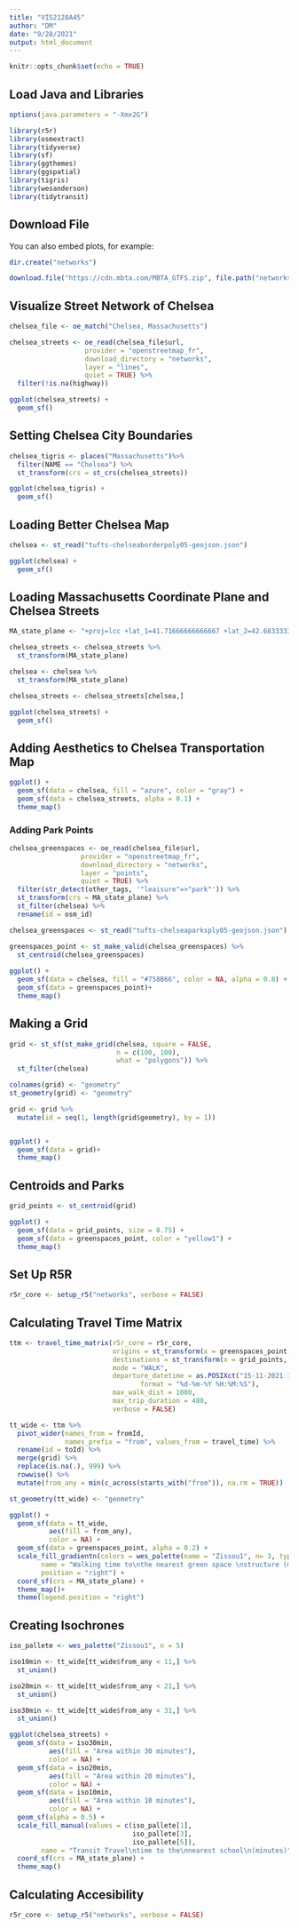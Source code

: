 ```yaml
---
title: "VIS2128A45"
author: "DM"
date: "9/28/2021"
output: html_document
---
```


```r
knitr::opts_chunk$set(echo = TRUE)
```

## Load Java and Libraries



```r
options(java.parameters = "-Xmx2G")

library(r5r)
library(osmextract)
library(tidyverse)
library(sf)
library(ggthemes)
library(ggspatial)
library(tigris)
library(wesanderson)
library(tidytransit)
```

## Download File

You can also embed plots, for example:

```r

dir.create("networks")

download.file("https://cdn.mbta.com/MBTA_GTFS.zip", file.path("networks","Bostongtfs.zip"), mode = "wb", quiet=TRUE)

```

## Visualize Street Network of Chelsea



```r
chelsea_file <- oe_match("Chelsea, Massachusetts")

chelsea_streets <- oe_read(chelsea_file$url, 
                   provider = "openstreetmap_fr", 
                   download_directory = "networks", 
                   layer = "lines", 
                   quiet = TRUE) %>%
  filter(!is.na(highway))

ggplot(chelsea_streets) + 
  geom_sf()
```

## Setting Chelsea City Boundaries



```r
chelsea_tigris <- places("Massachusetts")%>%
  filter(NAME == "Chelsea") %>%
  st_transform(crs = st_crs(chelsea_streets))

ggplot(chelsea_tigris) +
  geom_sf()
```

## Loading Better Chelsea Map



```r
chelsea <- st_read("tufts-chelseaborderpoly05-geojson.json")

ggplot(chelsea) +
  geom_sf()
```

## Loading Massachusetts Coordinate Plane and Chelsea Streets



```r
MA_state_plane <- "+proj=lcc +lat_1=41.71666666666667 +lat_2=42.68333333333333 +lat_0=41 +lon_0=-71.5 +x_0=200000 +y_0=750000 +ellps=GRS80 +units=m +no_defs"

chelsea_streets <- chelsea_streets %>%
  st_transform(MA_state_plane)

chelsea <- chelsea %>%
  st_transform(MA_state_plane)

chelsea_streets <- chelsea_streets[chelsea,]

ggplot(chelsea_streets) +
  geom_sf()
```

## Adding Aesthetics to Chelsea Transportation Map



```r
ggplot() +
  geom_sf(data = chelsea, fill = "azure", color = "gray") + 
  geom_sf(data = chelsea_streets, alpha = 0.1) +
  theme_map()
```

### Adding Park Points


```r
chelsea_greenspaces <- oe_read(chelsea_file$url,
                  provider = "openstreetmap_fr",
                  download_directory = "networks",
                  layer = "points",
                  quiet = TRUE) %>%
  filter(str_detect(other_tags, '"leaisure"=>"park"')) %>%
  st_transform(crs = MA_state_plane) %>%
  st_filter(chelsea) %>% 
  rename(id = osm_id)

chelsea_greenspaces <- st_read("tufts-chelseaparksply05-geojson.json")

greenspaces_point <- st_make_valid(chelsea_greenspaces) %>%
  st_centroid(chelsea_greenspaces)
  
ggplot() +
  geom_sf(data = chelsea, fill = "#758B66", color = NA, alpha = 0.8) + 
  geom_sf(data = greenspaces_point)+
  theme_map()
```

## Making a Grid



```r
grid <- st_sf(st_make_grid(chelsea, square = FALSE,
                           n = c(100, 100),
                           what = "polygons")) %>% 
  st_filter(chelsea)

colnames(grid) <- "geometry"
st_geometry(grid) <- "geometry"

grid <- grid %>% 
  mutate(id = seq(1, length(grid$geometry), by = 1))


ggplot() +
  geom_sf(data = grid)+
  theme_map()
```

## Centroids and Parks



```r
grid_points <- st_centroid(grid)

ggplot() +
  geom_sf(data = grid_points, size = 0.75) +
  geom_sf(data = greenspaces_point, color = "yellow1") +
  theme_map()
```


## Set Up R5R



```r
r5r_core <- setup_r5("networks", verbose = FALSE)
```


## Calculating Travel Time Matrix



```r
ttm <- travel_time_matrix(r5r_core = r5r_core,
                          origins = st_transform(x = greenspaces_point, crs = "WGS84"),
                          destinations = st_transform(x = grid_points, crs = "WGS84"),
                          mode = "WALK",
                          departure_datetime = as.POSIXct("15-11-2021 14:00:00",
                                 format = "%d-%m-%Y %H:%M:%S"),
                          max_walk_dist = 1000,
                          max_trip_duration = 480,
                          verbose = FALSE)

tt_wide <- ttm %>%
  pivot_wider(names_from = fromId, 
              names_prefix = "from", values_from = travel_time) %>%
  rename(id = toId) %>% 
  merge(grid) %>%
  replace(is.na(.), 999) %>%
  rowwise() %>%
  mutate(from_any = min(c_across(starts_with("from")), na.rm = TRUE))

st_geometry(tt_wide) <- "geometry"

ggplot() +
  geom_sf(data = tt_wide, 
          aes(fill = from_any), 
          color = NA) +
  geom_sf(data = greenspaces_point, alpha = 0.2) +
  scale_fill_gradientn(colors = wes_palette(name = "Zissou1", n= 3, type = "continuous"),
        name = "Walking time to\nthe nearest green space \nstructure (minutes)",
        position = "right") +
  coord_sf(crs = MA_state_plane) +
  theme_map()+
  theme(legend.position = "right")

```


## Creating Isochrones



```r
iso_pallete <- wes_palette("Zissou1", n = 5)

iso10min <- tt_wide[tt_wide$from_any < 11,] %>%
  st_union()

iso20min <- tt_wide[tt_wide$from_any < 21,] %>%
  st_union()

iso30min <- tt_wide[tt_wide$from_any < 31,] %>%
  st_union()

ggplot(chelsea_streets) +
  geom_sf(data = iso30min, 
          aes(fill = "Area within 30 minutes"), 
          color = NA) +
  geom_sf(data = iso20min, 
          aes(fill = "Area within 20 minutes"), 
          color = NA) +
  geom_sf(data = iso10min, 
          aes(fill = "Area within 10 minutes"), 
          color = NA) +
  geom_sf(alpha = 0.5) +
  scale_fill_manual(values = c(iso_pallete[1], 
                               iso_pallete[3],
                               iso_pallete[5]),
        name = "Transit Travel\ntime to the\nnearest school\n(minutes)") +
  coord_sf(crs = MA_state_plane) +
  theme_map()
```





## Calculating Accesibility



```r
r5r_core <- setup_r5("networks", verbose = FALSE)
```




















